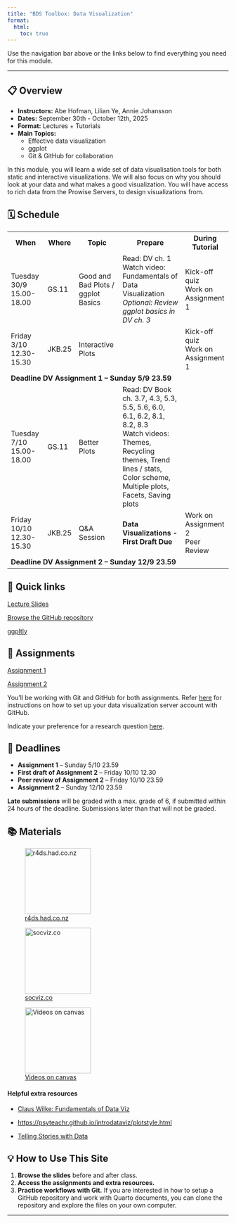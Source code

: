 ```yaml
---
title: "BDS Toolbox: Data Visualization"
format:
  html:
    toc: true
---
```


Use the navigation bar above or the links below to find everything you need for this module.

------------------------------------------------------------------------

## 📋 Overview

-   **Instructors:** Abe Hofman, Lilian Ye, Annie Johansson\
-   **Dates:** September 30th - October 12th, 2025\
-   **Format:** Lectures + Tutorials
-   **Main Topics:**
    -   Effective data visualization\
    -   ggplot
    -   Git & GitHub for collaboration

In this module, you will learn a wide set of data visualisation tools for both static and interactive visualizations. We will also focus on why you should look at your data and what makes a good visualization. You will have access to rich data from the Prowise Servers, to design visualizations from.

## 🗓️ Schedule

::: {.table .table-striped}
<table>
<tr>
<th>When</th>
<th>Where</th>
<th>Topic</th>
<th>Prepare</th>
<th>During Tutorial</th>
</tr>
<tr>
<td>Tuesday 30/9 15.00-18.00</td>
<td>GS.11</td>
<td>Good and Bad Plots / ggplot Basics</td>
<td>Read: DV ch. 1 <br>Watch video: Fundamentals of Data Visualization<br>*Optional: Review ggplot basics in DV ch. 3*</td>
<td>Kick-off quiz<br>Work on Assignment 1</td>
</tr>
<tr>
<td>Friday 3/10 12.30-15.30</td>
<td>JKB.25</td>
<td>Interactive Plots</td>
<td> </td>
<td>Kick-off quiz<br>Work on Assignment 1</td>
</tr>
<tr>
<td colspan="5"><strong>Deadline DV Assignment 1 – Sunday 5/9 23.59</strong></td>
</tr>
<tr>
<td>Tuesday 7/10 15.00-18.00</td>
<td>GS.11</td>
<td>Better Plots</td>
<td>Read: DV Book ch. 3.7, 4.3, 5.3, 5.5, 5.6, 6.0, 6.1, 6.2, 8.1, 8.2, 8.3<br>Watch videos: Themes, Recycling themes, Trend lines / stats, Color scheme, Multiple plots, Facets, Saving plots</td>
<td> </td>
</tr>
<tr>
<td>Friday 10/10 12.30-15.30</td>
<td>JKB.25</td>
<td>Q&A Session</td>
<td>**Data Visualizations - First Draft Due**</td>
<td>Work on Assignment 2<br>Peer Review</td>
</tr>
<tr>
<td colspan="5"><strong>Deadline DV Assignment 2 – Sunday 12/9 23.59</strong></td>
</tr>
</table>

:::

## 🔗 Quick links

[Lecture Slides](slides/slides.html){target="_blank"}

[Browse the GitHub repository](https://github.com/ann1ejohansson/data-visualization-2025){target="_blank"}

[ggpltly](documents/ggplotly-handout-2.html){target="_blank"}

## 📝 Assignments

[Assignment 1](assignments/assignment-1.html){target="_blank"}

[Assignment 2](assignments/assignment-2.html){target="_blank"}

You'll be working with Git and GitHub for both assignments. Refer [here](documents/git-workflow.qmd) for instructions on how to set up your data visualization server account with GitHub. 

Indicate your preference for a research question [here](https://docs.google.com/spreadsheets/d/1ppRe5PKrdawL8Q4QHAJpa6bfQfbVhmHZiWE7AxGaHSE/edit).

## 🚨 Deadlines

-   **Assignment 1** – Sunday 5/10 23.59
-   **First draft of Assignment 2** – Friday 10/10 12.30
-   **Peer review of Assignment 2** – Friday 10/10 23.59
-   **Assignment 2** – Sunday 12/10 23.59

**Late submissions** will be graded with a max. grade of 6, if submitted within 24 hours of the deadline. Submissions later than that will not be graded.  

## 📚 Materials 

::: {layout-ncol="3"}
![[r4ds.had.co.nz](https://r4ds.hadley.nz/data-visualize.html)](slides/images/book_wickham.png){fig-align="left" height="150"}

![[socviz.co](https://socviz.co/)](slides/images/book_healy.jpg){fig-align="left" height="150"}

![[Videos on canvas](https://canvas.uva.nl/courses/54361/modules)](slides/images/canvas.png){fig-align="left" height="150"}
:::

#### Helpful extra resources

-   [Claus Wilke: Fundamentals of Data Viz](https://clauswilke.com/dataviz/)

-   <https://psyteachr.github.io/introdataviz/plotstyle.html>

-  [Telling Stories with Data](https://tellingstorieswithdata.com/)

## 


## 💡 How to Use This Site

1.  **Browse the slides** before and after class.\
2.  **Access the assignments and extra resources.**\
3.  **Practice workflows with Git.** If you are interested in how to setup a GitHub repository and work with Quarto documents, you can clone the repository and explore the files on your own computer.

------------------------------------------------------------------------
